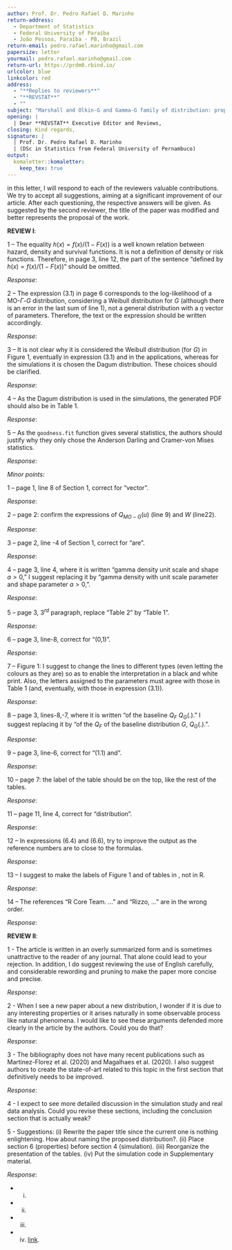 ```yaml
---
author: Prof. Dr. Pedro Rafael D. Marinho
return-address: 
  - Department of Statistics
  - Federal University of Paraíba
  - João Pessoa, Paraíba - PB, Brazil
return-email: pedro.rafael.marinho@gmail.com
papersize: letter
yourmail: pedro.rafael.marinho@gmail.com
return-url: https://prdm0.rbind.io/
urlcolor: blue
linkcolor: red
address:
  - "**Replies to reviewers**"
  - "**REVSTAT**"
  - ""
subject: "Marshall and Olkin-G and Gamma-G family of distribution: properties and applications"
opening: | 
  | Dear **REVSTAT** Executive Editor and Reviews,
closing: Kind regards,
signature: |
  | Prof. Dr. Pedro Rafael D. Marinho
  | (DSc in Statistics from Federal University of Pernambuco)
output: 
  komaletter::komaletter:
    keep_tex: true
---
```


in this letter, I will respond to each of the reviewers valuable contributions. We try to accept all suggestions, aiming at a significant improvement of our article. After each questioning, the respective answers will be given. As suggested by the second reviewer, the title of the paper was modified and better represents the proposal of the work.

**REVIEW I**:

1 – The equality $h(x)=f(x)/(1-F(x))$ is a well known relation between hazard, density and
survival functions. It is not a definition of density or risk functions. Therefore, in page 3,
line 12, the part of the sentence "defined by $h(x)=f(x)/(1-F(x))$" should be omitted.

*Response*:

2 – The expression (3.1) in page 6 corresponds to the log-likelihood of a MO-$\Gamma$-$G$
distribution, considering a Weibull distribution for $G$ (although there is an error in the
last sum of line 1), not a general distribution with a $\eta$ vector of parameters. Therefore,
the text or the expression should be written accordingly.

*Response*:


3 – It is not clear why it is considered the Weibull distribution (for $G$) in Figure 1,
eventually in expression (3.1) and in the applications, whereas for the simulations it is
chosen the Dagum distribution. These choices should be clarified.

*Response*: \textcolor{red}{Indeed, the way in which the application section was written suggests that an attempt was made to fix the $G\sim Weibull$ distribution as one of the necessary assumptions for the analysis. What actually happened is that for the datasets used, the Weibull distribution appeared to be a suitable distribution.}

\textcolor{red}{In order to remove some ambiguity, we opted to extend the simulation studies, where we also include the simulations, considering $G\sim Weibull$.
Indeed, the way in which the application section was written suggests that an attempt was made to fix the $G\sim Weibull$ distribution as one of the necessary assumptions for the analysis. What actually happened is that for the datasets used, the Weibull distribution appeared to be a suitable distribution.}

\textcolor{red}{In order to remove some ambiguity, we opted to extend the simulation studies, where we also include the simulations, considering $G\sim Weibull$.}

4 – As the Dagum distribution is used in the simulations, the generated PDF should also
be in Table 1.

*Response*: \textcolor{red}{Thanks for the observation. The Dagum distribution was included in Table 1.}

5 – As the `goodness.fit` function gives several statistics, the authors should justify why
they only chose the Anderson Darling and Cramer-von Mises statistics.

*Response*: \textcolor{red}{The use of the $A^*$ and $W^*$ statistics, Anderson-Darling and Cramer-von Mises statistics, respectively, corrected by Chen and Balakrishnan, in the paper entitled "A General Purpose Approximate Goodness-of-Fit Test" (see [link](https://www.tandfonline.com/doi/abs/10.1080/00224065.1995.11979578)) are suitable for comparing models that are not necessarily embedded. Therefore, considering the statistics returned by the `goodness.fit` function and considering the distributions compared, we understand that the statistics $A^*$ and $W^*$ are the most suitable for making the comparisons.}

\textcolor{red}{The **AdequacyModel** package was developed by one of the authors of this paper and was published at [https://journals.plos.org/plosone/article?id=10.1371/journal.pone.0221487](https://journals .plos.org/plosone/article?id=10.1371/journal.pone.0221487). A code inspection of the `goodness.fit` function can be done by looking at the [link](https://github.com/prdm0/AdequacyModel/blob/master/R/goodness.fit.R) on GitHub, where it is hosted the development versioning of the package.}

*Minor points:*

1 – page 1, line 8 of Section 1, correct for "vector".

*Response*:

2 – page 2: confirm the expressions of $Q_{MO-G}(u)$ (line 9) and $W$ (line22).

*Response*:

3 – page 2, line -4 of Section 1, correct for "are".

*Response*:

4 – page 3, line 4, where it is written "gamma density unit scale and shape $a>0$," I suggest replacing it by "gamma density with unit scale parameter and shape parameter $a>0$,".

*Response*:

5 – page 3, $3^{rd}$ paragraph, replace "Table 2" by "Table 1".

*Response*:

6 – page 3, line-8, correct for "(0,1)".

*Response*:

7 – Figure 1: I suggest to change the lines to different types (even letting the colours as
they are) so as to enable the interpretation in a black and white print. Also, the letters
assigned to the parameters must agree with those in Table 1 (and, eventually, with those
in expression (3.1)).

*Response*: \textcolor{red}{Thanks a lot for the suggestion. All changes have been made. In fact, in a black and white print, solid lines will not help to differentiate the graphics.}

8 – page 3, lines-8,-7, where it is written "of the baseline $Q_F$ $Q_G(.)$." I suggest replacing
it by "of the $Q_F$ of the baseline distribution $G$, $Q_G(.).$".

*Response*:

9 – page 3, line-6, correct for "(1.1) and".

*Response*:

10 – page 7: the label of the table should be on the top, like the rest of the tables.

*Response*:

11 – page 11, line 4, correct for "distribution".

*Response*:

12 – In expressions (6.4) and (6.6), try to improve the output as the reference numbers
are to close to the formulas.

*Response*:

13 – I suggest to make the labels of Figure 1 and of tables in \LaTeX, not in R.

*Response*: \textcolor{red}{Thanks for the sugestion. The change suggestion has been implemented.}

14 – The references “R Core Team. …” and “Rizzo, …” are in the wrong order.

*Response*:


**REVIEW II**:

1 - The article is written in an overly summarized form and is sometimes unattractive to the
reader of any journal. That alone could lead to your rejection. In addition, I do suggest
reviewing the use of English carefully, and considerable rewording and pruning to make
the paper more concise and precise.

*Response*:

2 - When I see a new paper about a new distribution, I wonder if it is due to any interesting
properties or it arises naturally in some observable process like natural phenomena. I
would like to see these arguments defended more clearly in the article by the authors.
Could you do that?

*Response*:

3 - The bibliography does not have many recent publications such as Martinez-Florez et al.
(2020) and Magalhaes et al. (2020). I also suggest authors to create the state-of-art related
to this topic in the first section that definitively needs to be improved.

*Response*:

4 - I expect to see more detailed discussion in the simulation study and real data analysis.
Could you revise these sections, including the conclusion section that is actually weak?

5 - Suggestions: (i) Rewrite the paper title since the current one is nothing enlightening. How
about naming the proposed distribution?. (ii) Place section 6 (properties) before section 4
(simulation). (iii) Reorganize the presentation of the tables. (iv) Put the simulation code
in Supplementary material.

*Response*:

- (i) \textcolor{red}{Really, the title of the paper was really bad. We switched to **Marshall and Olkin-G and Gamma-G family of distribution: properties and applications**. We believe that the title now clarifies the paper's proposal better.}
- (ii) \textcolor{red}{Change made. Thanks for the sugestion.}
- (iii) \textcolor{red}{Thanks for the observation. The presentation of tables has been reorganized.}
- (iv) \textcolor{red}{Thanks for the sugestion.We chose to put the code for the simulations in a repository on GitHub. Thus, we considerably reduced the number of pages in the article and made it easier for readers of the material to reuse the code. With the code on GitHub it is also possible to verify the implementation and validate the simulations obtained. To access the codes, see the} [link](https://github.com/prdm0/MOGG/tree/master/code/simulations).